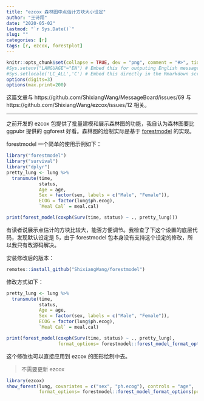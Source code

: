 ```yaml
---
title: "ezcox 森林图中点估计方块大小设定"
author: "王诗翔"
date: "2020-05-02"
lastmod: "`r Sys.Date()`"
slug: ""
categories: [r]
tags: [r, ezcox, forestplot]
---
```


```r
knitr::opts_chunk$set(collapse = TRUE, dev = "png", comment = "#>", tidy = "styler")
#Sys.setenv("LANGUAGE"="EN") # Embed this for outputing English message
#Sys.setlocale('LC_ALL','C') # Embed this directly in the Rmarkdown script that contains the Chinese character comment
options(digits=3)
options(max.print=200)
```


这篇文章与 https://github.com/ShixiangWang/MessageBoard/issues/69 与 https://github.com/ShixiangWang/ezcox/issues/12 相关。

***

之前开发的 ezcox 包提供了批量建模和展示森林图的功能，我自认为森林图要比 ggpubr 提供的 ggforest 好看。森林图的绘制实际是基于 [forestmodel](https://github.com/NikNakk/forestmodel) 的实现。

forestmodel 一个简单的使用示例如下：

```r
library("forestmodel")
library("survival")
library("dplyr")
pretty_lung <- lung %>%
  transmute(time,
            status,
            Age = age,
            Sex = factor(sex, labels = c("Male", "Female")),
            ECOG = factor(lung$ph.ecog),
            `Meal Cal` = meal.cal)

print(forest_model(coxph(Surv(time, status) ~ ., pretty_lung)))
```

有读者说展示点估计的方块比较大，能否方便调节。我检查了下这个设置的底层代码，发现默认设定是 5，由于 forestmodel 包本身没有支持这个设定的修改，所以我只有改源码解决。

安装修改后的版本：

```r
remotes::install_github("ShixiangWang/forestmodel")
```

修改方式如下：

```r
pretty_lung <- lung %>%
  transmute(time,
            status,
            Age = age,
            Sex = factor(sex, labels = c("Male", "Female")),
            ECOG = factor(lung$ph.ecog),
            `Meal Cal` = meal.cal)

print(forest_model(coxph(Surv(time, status) ~ ., pretty_lung),
                   format_options= forestmodel::forest_model_format_options(point_size = 3)))
```


这个修改也可以直接应用到 ezcox 的图形绘制中去。

> 不需要更新 ezcox

```r
library(ezcox)
show_forest(lung, covariates = c("sex", "ph.ecog"), controls = "age", 
            format_options= forestmodel::forest_model_format_options(point_size = 3))
```

